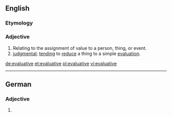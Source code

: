 {{also|évaluative}}
==English==

===Etymology===
{{suffix|evaluate|ive|lang=en}}

===Adjective===
{{en-adj}}

# Relating to the assignment of value to a person, thing, or event.
# [[judgmental]]; [[tending]] to [[reduce]] a thing to a simple [[evaluation]].

[[de:evaluative]]
[[et:evaluative]]
[[pl:evaluative]]
[[vi:evaluative]]

----
==German==

===Adjective===
{{head|de|adjective form}}

# {{inflected form of|evaluativ|lang=de}}
{{rfc-auto}}